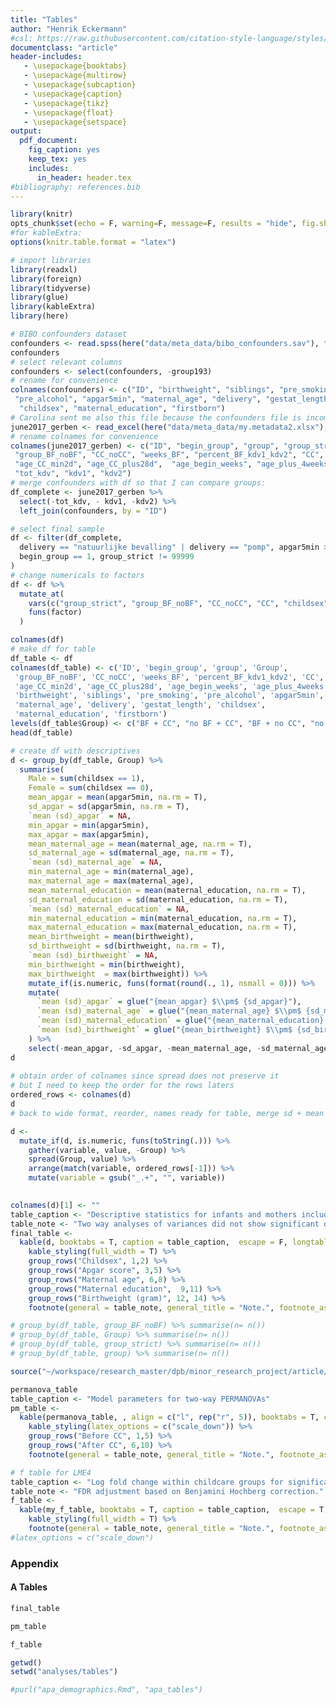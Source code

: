 ```yaml
---
title: "Tables"
author: "Henrik Eckermann"
#csl: https://raw.githubusercontent.com/citation-style-language/styles/master/apa.csl
documentclass: "article"
header-includes:
   - \usepackage{booktabs}
   - \usepackage{multirow}
   - \usepackage{subcaption}
   - \usepackage{caption}
   - \usepackage{tikz}
   - \usepackage{float}
   - \usepackage{setspace}
output: 
  pdf_document:
    fig_caption: yes
    keep_tex: yes
    includes:
      in_header: header.tex
#bibliography: references.bib
---
```



```r
library(knitr)
opts_chunk$set(echo = F, warning=F, message=F, results = "hide", fig.show = "hide", fig.pos = "H")
#for kableExtra:
options(knitr.table.format = "latex")
```


```r
# import libraries
library(readxl)
library(foreign)
library(tidyverse)
library(glue)
library(kableExtra)
library(here)
```

\newpage

```r
# BIBO confounders dataset 
confounders <- read.spss(here("data/meta_data/bibo_confounders.sav"), to.data.frame = T)
confounders
# select relevant columns
confounders <- select(confounders, -group193)
# rename for convenience
colnames(confounders) <- c("ID", "birthweight", "siblings", "pre_smoking",
 "pre_alcohol", "apgar5min", "maternal_age", "delivery", "gestat_length",
  "childsex", "maternal_education", "firstborn")
# Carolina sent me also this file because the confounders file is incomplete for usage:
june2017_gerben <- read_excel(here("data/meta_data/my.metadata2.xlsx"), sheet = "Data")
# rename colnames for convenience
colnames(june2017_gerben) <- c("ID", "begin_group", "group", "group_strict",
 "group_BF_noBF", "CC_noCC", "weeks_BF", "percent_BF_kdv1_kdv2", "CC",
 "age_CC_min2d", "age_CC_plus28d",  "age_begin_weeks", "age_plus_4weeks",
 "tot_kdv", "kdv1", "kdv2")
# merge confounders with df so that I can compare groups:
df_complete <- june2017_gerben %>% 
  select(-tot_kdv, - kdv1, -kdv2) %>%
  left_join(confounders, by = "ID")
```



```r
# select final sample 
df <- filter(df_complete, 
  delivery == "natuurlijke bevalling" | delivery == "pomp", apgar5min > 7,
  begin_group == 1, group_strict != 99999
)
# change numericals to factors
df <- df %>%
  mutate_at(
    vars(c("group_strict", "group_BF_noBF", "CC_noCC", "CC", "childsex", "firstborn")),
    funs(factor)
  )

colnames(df)
# make df for table
df_table <- df 
colnames(df_table) <- c('ID', 'begin_group', 'group', 'Group',
 'group_BF_noBF', 'CC_noCC', 'weeks_BF', 'percent_BF_kdv1_kdv2', 'CC',
 'age_CC_min2d', 'age_CC_plus28d', 'age_begin_weeks', 'age_plus_4weeks',
 'birthweight', 'siblings', 'pre_smoking', 'pre_alcohol', 'apgar5min',
 'maternal_age', 'delivery', 'gestat_length', 'childsex',
 'maternal_education', 'firstborn')
levels(df_table$Group) <- c("BF + CC", "no BF + CC", "BF + no CC", "no BF + no CC")
head(df_table)

# create df with descriptives 
d <- group_by(df_table, Group) %>%
  summarise(
    Male = sum(childsex == 1),
    Female = sum(childsex == 0),
    mean_apgar = mean(apgar5min, na.rm = T),
    sd_apgar = sd(apgar5min, na.rm = T),
    `mean (sd)_apgar` = NA,
    min_apgar = min(apgar5min),
    max_apgar = max(apgar5min),
    mean_maternal_age = mean(maternal_age, na.rm = T),
    sd_maternal_age = sd(maternal_age, na.rm = T),
    `mean (sd)_maternal_age` = NA,
    min_maternal_age = min(maternal_age), 
    max_maternal_age = max(maternal_age),   
    mean_maternal_education = mean(maternal_education, na.rm = T),
    sd_maternal_education = sd(maternal_education, na.rm = T),
    `mean (sd)_maternal_education` = NA,
    min_maternal_education = min(maternal_education, na.rm = T), 
    max_maternal_education = max(maternal_education, na.rm = T),
    mean_birthweight = mean(birthweight),
    sd_birthweight = sd(birthweight, na.rm = T),
    `mean (sd)_birthweight` = NA,
    min_birthweight = min(birthweight), 
    max_birthweight  = max(birthweight)) %>%
    mutate_if(is.numeric, funs(format(round(., 1), nsmall = 0))) %>%
    mutate(
      `mean (sd)_apgar` = glue("{mean_apgar} $\\pm$ {sd_apgar}"),
      `mean (sd)_maternal_age` = glue("{mean_maternal_age} $\\pm$ {sd_maternal_age}"),
      `mean (sd)_maternal_education` = glue("{mean_maternal_education} $\\pm$ {sd_maternal_education}"),
      `mean (sd)_birthweight` = glue("{mean_birthweight} $\\pm$ {sd_birthweight}"),
    ) %>%
    select(-mean_apgar, -sd_apgar, -mean_maternal_age, -sd_maternal_age, -mean_maternal_education, -sd_maternal_education, -mean_birthweight, -sd_birthweight)
d
    
# obtain order of colnames since spread does not preserve it 
# but I need to keep the order for the rows laters
ordered_rows <- colnames(d)
d
# back to wide format, reorder, names ready for table, merge sd + mean to str

d <- 
  mutate_if(d, is.numeric, funs(toString(.))) %>%  
    gather(variable, value, -Group) %>%
    spread(Group, value) %>%
    arrange(match(variable, ordered_rows[-1])) %>%
    mutate(variable = gsub("_.+", "", variable))

  
colnames(d)[1] <- ""
table_caption <- "Descriptive statistics for infants and mothers included in the present study."
table_note <- "Two way analyses of variances did not show significant differences in the mean between the groups for the continuous measures."
final_table <- 
  kable(d, booktabs = T, caption = table_caption,  escape = F, longtable = T) %>%
    kable_styling(full_width = T) %>%
    group_rows("Childsex", 1,2) %>%
    group_rows("Apgar score", 3,5) %>%
    group_rows("Maternal age", 6,8) %>%
    group_rows("Maternal education",  9,11) %>%
    group_rows("Birthweight (gram)", 12, 14) %>%
    footnote(general = table_note, general_title = "Note.", footnote_as_chunk = T, threeparttable = T) 

```



```r
# group_by(df_table, group_BF_noBF) %>% summarise(n= n())
# group_by(df_table, Group) %>% summarise(n= n())
# group_by(df_table, group_strict) %>% summarise(n= n())
# group_by(df_table, group) %>% summarise(n= n())
```

```r
source("~/workspace/research_master/dpb/minor_research_project/article/analyses/gerben/adj_linear mixed model for Henrik to measure between groups changes.R")

```



```r
permanova_table
table_caption <- "Model parameters for two-way PERMANOVAs"
pm_table <- 
  kable(permanova_table, , align = c("l", rep("r", 5)), booktabs = T, caption = table_caption,  escape = T) %>%
    kable_styling(latex_options = c("scale_down")) %>%
    group_rows("Before CC", 1,5) %>%
    group_rows("After CC", 6,10) %>%
    footnote(general = table_note, general_title = "Note.", footnote_as_chunk = T, threeparttable = T)
```


```r
# f table for LME4
table_caption <- "Log fold change within childcare groups for significant linear mixed effects models. "
table_note <- "FDR adjustment based on Benjamini Hochberg correction."
f_table <- 
  kable(my_f_table, booktabs = T, caption = table_caption,  escape = T, longtable = T) %>%
    kable_styling(full_width = T) %>%
    footnote(general = table_note, general_title = "Note.", footnote_as_chunk = T, threeparttable = T)
#latex_options = c("scale_down") 
```
\newpage 

### Appendix

#### A Tables



```r
final_table
```

```r
pm_table
```

```r
f_table
```

```r
getwd()
setwd("analyses/tables")
```

```r
#purl("apa_demographics.Rmd", "apa_tables")
```

